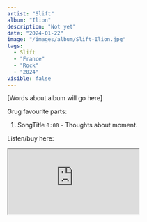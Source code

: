 ```yaml
---
artist: "Slift"
album: "Ilion"
description: "Not yet"
date: "2024-01-22"
image: "/images/album/Slift-Ilion.jpg"
tags:
  - Slift
  - "France"
  - "Rock"
  - "2024"
visible: false
---
```


[Words about album will go here]

Grug favourite parts:

1. SongTitle `0:00` - Thoughts about moment.

Listen/buy here:

<iframe
  style={{ border: "0", width: "350px", height: "830px" }}
  src="https://bandcamp.com/EmbeddedPlayer/album=1225258679/size=large/bgcol=333333/linkcol=ffffff/transparent=true/"
  seamless>
  <a href="https://slift.bandcamp.com/album/ilion">Ilion by Slift</a>
</iframe>
